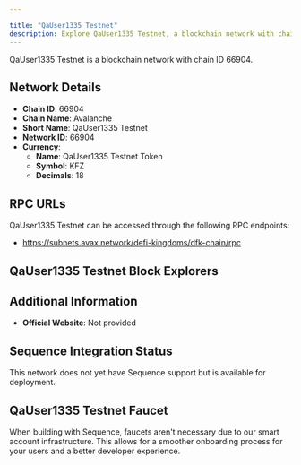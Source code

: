 ```yaml
---

title: "QaUser1335 Testnet"
description: Explore QaUser1335 Testnet, a blockchain network with chain ID 66904. Learn about its native currency, QaUser1335 Testnet Token, and how to interact with the network.
---
```




QaUser1335 Testnet is a blockchain network with chain ID 66904.

## Network Details

- **Chain ID**: 66904
- **Chain Name**: Avalanche
- **Short Name**: QaUser1335 Testnet
- **Network ID**: 66904
- **Currency**: 
  - **Name**: QaUser1335 Testnet Token
  - **Symbol**: KFZ
  - **Decimals**: 18

## RPC URLs

QaUser1335 Testnet can be accessed through the following RPC endpoints:

- https://subnets.avax.network/defi-kingdoms/dfk-chain/rpc

## QaUser1335 Testnet Block Explorers



## Additional Information

- **Official Website**: Not provided

## Sequence Integration Status

This network does not yet have Sequence support but is available for deployment.

## QaUser1335 Testnet Faucet

When building with Sequence, faucets aren't necessary due to our smart account infrastructure. This allows for a smoother onboarding process for your users and a better developer experience.
